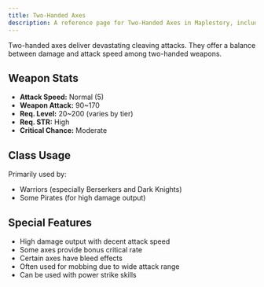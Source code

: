 ```yaml
---
title: Two-Handed Axes
description: A reference page for Two-Handed Axes in Maplestory, including stats, usage, and benefits.
---
```


Two-handed axes deliver devastating cleaving attacks. They offer a balance between damage and attack speed among two-handed weapons.

## Weapon Stats

* **Attack Speed:** Normal (5)
* **Weapon Attack:** 90~170
* **Req. Level:** 20~200 (varies by tier)
* **Req. STR:** High
* **Critical Chance:** Moderate

## Class Usage

Primarily used by:
* Warriors (especially Berserkers and Dark Knights)
* Some Pirates (for high damage output)

## Special Features

* High damage output with decent attack speed
* Some axes provide bonus critical rate
* Certain axes have bleed effects
* Often used for mobbing due to wide attack range
* Can be used with power strike skills


<EquipmentLayout type="bow"></EquipmentLayout>